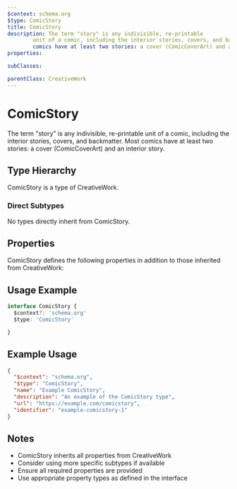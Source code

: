 ```yaml
---
$context: schema.org
$type: ComicStory
title: ComicStory
description: The term "story" is any indivisible, re-printable
    	unit of a comic, including the interior stories, covers, and backmatter. Most
    	comics have at least two stories: a cover (ComicCoverArt) and an interior story.
properties:

subClasses:

parentClass: CreativeWork
---
```


# ComicStory

The term "story" is any indivisible, re-printable
    	unit of a comic, including the interior stories, covers, and backmatter. Most
    	comics have at least two stories: a cover (ComicCoverArt) and an interior story.

## Type Hierarchy

ComicStory is a type of CreativeWork.

### Direct Subtypes

No types directly inherit from ComicStory.

## Properties

ComicStory defines the following properties in addition to those inherited from CreativeWork:



## Usage Example

```typescript
interface ComicStory {
  $context?: 'schema.org'
  $type: 'ComicStory'

}
```

## Example Usage

```json
{
  "$context": "schema.org",
  "$type": "ComicStory",
  "name": "Example ComicStory",
  "description": "An example of the ComicStory type",
  "url": "https://example.com/comicstory",
  "identifier": "example-comicstory-1"
}
```

## Notes

- ComicStory inherits all properties from CreativeWork
- Consider using more specific subtypes if available
- Ensure all required properties are provided
- Use appropriate property types as defined in the interface
